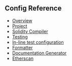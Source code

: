 ## Config Reference

- [Overview](/reference/config/overview.mdx)
- [Project](/reference/config/project.mdx)
- [Solidity Compiler](/reference/config/solidity-compiler.mdx)
- [Testing](/reference/config/testing.mdx)
- [In-line test configuration](/reference/config/inline-test-config.mdx)
- [Formatter](/reference/config/formatter.mdx)
- [Documentation Generator](/reference/config/doc-generator.mdx)
- [Etherscan](/reference/config/etherscan.mdx)

